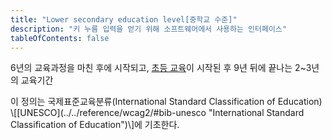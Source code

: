 ```yaml
---
title: "Lower secondary education level[중학교 수준]"
description: "키 누름 입력을 얻기 위해 소프트웨어에서 사용하는 인터페이스"
tableOfContents: false
---
```



6년의 교육과정을 마친 후에 시작되고, [초등 교육](../primary-education "사전 교육이 없을 수 있는, 5~7세 사이에 시작된 6년 간의 교육 기간")이 시작된 후 9년 뒤에 끝나는 2~3년의 교육기간


<Aside title="참고 1">
이 정의는 국제표준교육분류(<span lang="en">International Standard Classification of Education</span>) \[[UNESCO](../../reference/wcag2/#bib-unesco "International Standard Classification of Education")\]에 기초한다.
</Aside>
